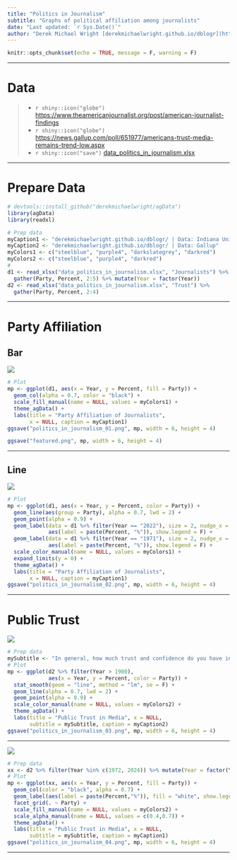 ```yaml
---
title: "Politics in Journalism"
subtitle: "Graphs of political affiliation among journalists"
date: "Last updated: `r Sys.Date()`"
author: "Derek Michael Wright [derekmichaelwright.github.io/dblogr](https://derekmichaelwright.github.io/dblogr/) <derek.wright@usask.ca>"
---
```


```r
knitr::opts_chunk$set(echo = TRUE, message = F, warning = F)
```

---

# Data

> - `r shiny::icon("globe")` [https://www.theamericanjournalist.org/post/american-journalist-findings](https://www.theamericanjournalist.org/post/american-journalist-findings){target="_blank"}
> - `r shiny::icon("globe")` [https://news.gallup.com/poll/651977/americans-trust-media-remains-trend-low.aspx](https://news.gallup.com/poll/651977/americans-trust-media-remains-trend-low.aspx){target="_blank"}
> - `r shiny::icon("save")` [data_politics_in_journalism.xlsx](data_politics_in_journalism.xlsx)

---

# Prepare Data

```r
# devtools::install_github("derekmichaelwright/agData")
library(agData)
library(readxl)
```

```r
# Prep data
myCaption1 <- "derekmichaelwright.github.io/dblogr/ | Data: Indiana University"
myCaption2 <- "derekmichaelwright.github.io/dblogr/ | Data: Gallup"
myColors1 <- c("steelblue", "purple4", "darkslategrey", "darkred")
myColors2 <- c("steelblue", "purple4", "darkred")
#
d1 <- read_xlsx("data_politics_in_journalism.xlsx", "Journalists") %>%
  gather(Party, Percent, 2:5) %>% mutate(Year = factor(Year))
d2 <- read_xlsx("data_politics_in_journalism.xlsx", "Trust") %>%
  gather(Party, Percent, 2:4) 
```

---

# Party Affiliation

## Bar

![](politics_in_journalism_01.png)

```r
# Plot
mp <- ggplot(d1, aes(x = Year, y = Percent, fill = Party)) + 
  geom_col(alpha = 0.7, color = "black") +
  scale_fill_manual(name = NULL, values = myColors1) +
  theme_agData() +
  labs(title = "Party Affiliation of Journalists", 
       x = NULL, caption = myCaption1)
ggsave("politics_in_journalism_01.png", mp, width = 6, height = 4)
```

```r
ggsave("featured.png", mp, width = 6, height = 4)
```

---

## Line

![](politics_in_journalism_02.png)

```r
# Plot
mp <- ggplot(d1, aes(x = Year, y = Percent, color = Party)) + 
  geom_line(aes(group = Party), alpha = 0.7, lwd = 2) +
  geom_point(alpha = 0.9) +
  geom_label(data = d1 %>% filter(Year == "2022"), size = 2, nudge_x = 0.3,
             aes(label = paste(Percent, "%")), show.legend = F) +
  geom_label(data = d1 %>% filter(Year == "1971"), size = 2, nudge_x = -0.3,
             aes(label = paste(Percent, "%")), show.legend = F) +
  scale_color_manual(name = NULL, values = myColors1) +
  expand_limits(y = 0) +
  theme_agData() +
  labs(title = "Party Affiliation of Journalists", 
       x = NULL, caption = myCaption1)
ggsave("politics_in_journalism_02.png", mp, width = 6, height = 4)
```

---

# Public Trust

![](politics_in_journalism_03.png)



```r
# Prep data
mySubtitle <- "In general, how much trust and confidence do you have in the mass media\nwhen it comes to reporting the news fully, accurately and fairly"
# Plot
mp <- ggplot(d2 %>% filter(Year > 1980), 
             aes(x = Year, y = Percent, color = Party)) + 
  stat_smooth(geom = "line", method = "lm", se = F) +
  geom_line(alpha = 0.7, lwd = 2) +
  geom_point(alpha = 0.9) +
  scale_color_manual(name = NULL, values = myColors2) +
  theme_agData() +
  labs(title = "Public Trust in Media", x = NULL, 
       subtitle = mySubtitle, caption = myCaption2)
ggsave("politics_in_journalism_03.png", mp, width = 6, height = 4)
```

---

![](politics_in_journalism_04.png)



```r
# Prep data
xx <- d2 %>% filter(Year %in% c(1972, 2024)) %>% mutate(Year = factor(Year))
# Plot
mp <- ggplot(xx, aes(x = Year, y = Percent, fill = Party)) + 
  geom_col(color = "black", alpha = 0.7) +
  geom_label(aes(label = paste(Percent,"%")), fill = "white", show.legend = F) +
  facet_grid(. ~ Party) +
  scale_fill_manual(name = NULL, values = myColors2) +
  scale_alpha_manual(name = NULL, values = c(0.4,0.7)) +
  theme_agData() +
  labs(title = "Public Trust in Media", x = NULL,
       subtitle = mySubtitle, caption = myCaption1)
ggsave("politics_in_journalism_04.png", mp, width = 6, height = 4)
```

---
